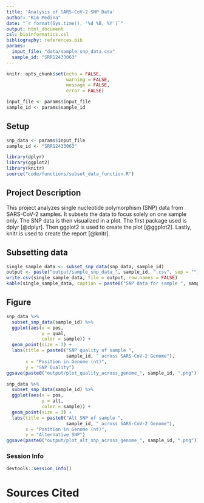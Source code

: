 ```yaml
---
title: 'Analysis of SARS-CoV-2 SNP Data'
author: "Kim Medina"
date: "`r format(Sys.time(), '%d %B, %Y')`"
output: html_document
csl: bioinformatics.csl
bibliography: references.bib
params:
  input_file: "data/sample_snp_data.csv"
  sample_id: "SRR12433063"       
---
```


```r
knitr::opts_chunk$set(echo = FALSE,
                      warning = FALSE,
                      message = FALSE,
                      error = FALSE)
```

```r
input_file <- params$input_file
sample_id <- params$sample_id
```


## Setup
```r
snp_data <- params$input_file
sample_id <- "SRR12433063"
```

```r
library(dplyr)
library(ggplot2)
library(knitr)
source("code/functions/subset_data_function.R")
```

## Project Description

This project analyzes single nucleotide polymorphism (SNP) data from SARS-CoV-2 samples. It subsets the data to focus solely on one sample only. The SNP data is then visualized in a plot. The first package used is dplyr [@dplyr]. Then ggplot2 is used to create the plot [@ggplot2]. Lastly, knitr is used to create the report [@knitr].

## Subsetting data

```r
single_sample_data <- subset_snp_data(snp_data, sample_id)
output <- paste("output/sample_snp_data_", sample_id, ".csv", sep = "")
write.csv(single_sample_data, file = output, row.names = FALSE)
kable(single_sample_data, caption = paste0("SNP data for sample ", sample_id))
```

## Figure

```r
snp_data %>%
  subset_snp_data(sample_id) %>%
  ggplot(aes(x = pos,
             y = qual,
             color = sample)) +
  geom_point(size = 3) +
  labs(title = paste0("SNP quality of sample ",
                      sample_id, " across SARS-CoV-2 Genome"),
       x = "Position in Genome (nt)",
       y = "SNP Quality")
ggsave(paste0("output/plot_quality_across_genome_", sample_id, ".png"))
```

```r
snp_data %>%
  subset_snp_data(sample_id) %>%
  ggplot(aes(x = pos,
             y = alt,
             color = sample)) +
  geom_point(size = 3) +
  labs(title = paste0("Alt SNP of sample ",
                      sample_id, " across SARS-CoV-2 Genome"),
       x = "Position in Genome (nt)",
       y = "Alternative SNP")
ggsave(paste0("output/plot_alt_snp_across_genome_", sample_id, ".png"))
```


### Session Info
```r
devtools::session_info()
```

# Sources Cited
